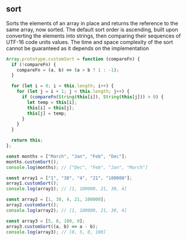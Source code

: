 
## sort

Sorts the elements of an array in place and returns the reference
to the same array, now sorted. The default sort order is ascending,
built upon converting the elements into strings, then comparing their
sequences of UTF-16 code units values. The time and space complexity
of the sort cannot be guaranteed as it depends on the implementation

```js
Array.prototype.customSort = function (compareFn) {
  if (!compareFn) {
    compareFn = (a, b) => (a > b ? 1 : -1);
  }

  for (let i = 0; i < this.length; i++) {
    for (let j = i + 1; j < this.length; j++) {
      if (compareFn(String(this[i]), String(this[j])) > 0) {
        let temp = this[i];
        this[i] = this[j];
        this[j] = temp;
      }
    }
  }

  return this;
};

const months = ["March", "Jan", "Feb", "Dec"];
months.customSort();
console.log(months); // ["Dec", "Feb", "Jan", "March"]

const array1 = ["1", "30", "4", "21", "100000"];
array1.customSort();
console.log(array1); // [1, 100000, 21, 30, 4]

const array2 = [1, 30, 4, 21, 100000];
array2.customSort();
console.log(array2); // [1, 100000, 21, 30, 4]

const array3 = [5, 8, 100, 0];
array3.customSort((a, b) => a - b);
console.log(array3); // [0, 5, 8, 100]
```
